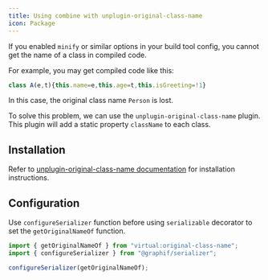 ```yaml
---
title: Using combine with unplugin-original-class-name
icon: Package
---
```


If you enabled `minify` or similar options in your build tool config, you cannot get the name of a class in compiled code.

For example, you may get compiled code like this:

```js
class A(e,t){this.name=e,this.age=t,this.isGreeting=!1}
```

In this case, the original class name `Person` is lost.

To solve this problem, we can use the `unplugin-original-class-name` plugin. This plugin will add a static property `className` to each class.

## Installation

Refer to [unplugin-original-class-name documentation](/docs/unplugin-original-class-name) for installation instructions.

## Configuration

Use `configureSerializer` function before using `serializable` decorator to set the `getOriginalNameOf` function.

```ts
import { getOriginalNameOf } from "virtual:original-class-name";
import { configureSerializer } from "@graphif/serializer";

configureSerializer(getOriginalNameOf);
```
